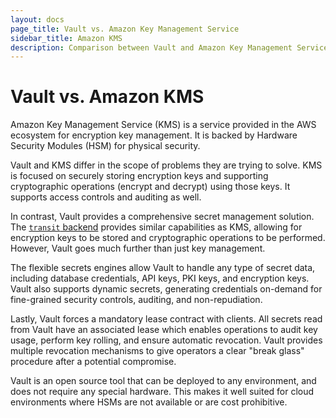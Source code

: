 ```yaml
---
layout: docs
page_title: Vault vs. Amazon Key Management Service
sidebar_title: Amazon KMS
description: Comparison between Vault and Amazon Key Management Service.
---
```


# Vault vs. Amazon KMS

Amazon Key Management Service (KMS) is a service provided in the AWS ecosystem
for encryption key management. It is backed by Hardware Security Modules (HSM)
for physical security.

Vault and KMS differ in the scope of problems they are trying to solve. KMS is
focused on securely storing encryption keys and supporting cryptographic
operations (encrypt and decrypt) using those keys. It supports access controls
and auditing as well.

In contrast, Vault provides a comprehensive secret management solution. The
[`transit` backend](/vault/docs/secrets/transit) provides similar
capabilities as KMS, allowing for encryption keys to be stored and
cryptographic operations to be performed. However, Vault goes much further than
just key management.

The flexible secrets engines allow Vault to handle any type of secret data,
including database credentials, API keys, PKI keys, and encryption keys. Vault
also supports dynamic secrets, generating credentials on-demand for
fine-grained security controls, auditing, and non-repudiation.

Lastly, Vault forces a mandatory lease contract with clients. All secrets read
from Vault have an associated lease which enables operations to audit key
usage, perform key rolling, and ensure automatic revocation. Vault provides
multiple revocation mechanisms to give operators a clear "break glass"
procedure after a potential compromise.

Vault is an open source tool that can be deployed to any environment, and does
not require any special hardware. This makes it well suited for cloud
environments where HSMs are not available or are cost prohibitive.
